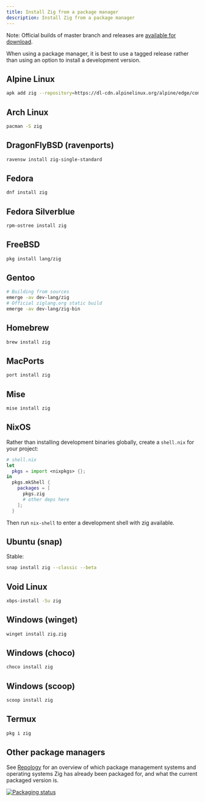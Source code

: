 ```yaml
---
title: Install Zig from a package manager
description: Install Zig from a package manager
---
```


Note: Official builds of master branch and releases are
[available for download](/download/).

When using a package manager, it is best to use a tagged release rather than
using an option to install a development version.

## Alpine Linux

```sh
apk add zig --repository=https://dl-cdn.alpinelinux.org/alpine/edge/community
```

## Arch Linux

```sh
pacman -S zig
```

## DragonFlyBSD (ravenports)

```sh
ravensw install zig-single-standard
```

## Fedora

```sh
dnf install zig
```

## Fedora Silverblue

```sh
rpm-ostree install zig
```

## FreeBSD

```sh
pkg install lang/zig
```

## Gentoo

```sh
# Building from sources
emerge -av dev-lang/zig
# Official ziglang.org static build
emerge -av dev-lang/zig-bin
```

## Homebrew

```sh
brew install zig
```

## MacPorts

```sh
port install zig
```

## Mise

```sh
mise install zig
```


## NixOS

Rather than installing development binaries globally, create a `shell.nix` for your project:

```nix
# shell.nix
let
  pkgs = import <nixpkgs> {};
in
  pkgs.mkShell {
    packages = [
      pkgs.zig
      # other deps here
    ];
  }
```

Then run `nix-shell` to enter a development shell with zig available.

## Ubuntu (snap)
Stable:
```sh
snap install zig --classic --beta
```

## Void Linux

```sh
xbps-install -Su zig
```

## Windows (winget)

```sh
winget install zig.zig
```

## Windows (choco)

```sh
choco install zig
```

## Windows (scoop)

```sh
scoop install zig
```

## Termux

```sh
pkg i zig
```

## Other package managers

See [Repology](https://repology.org/project/zig/versions) for an overview of
which package management systems and operating systems Zig has already been
packaged for, and what the current packaged version is.

[![Packaging status](https://repology.org/badge/vertical-allrepos/zig.svg)](https://repology.org/project/zig/versions)
